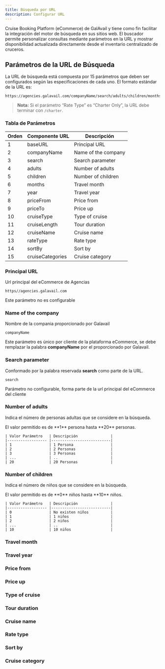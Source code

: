 ```yaml
---
title: Búsqueda por URL
description: Configurar URL
---
```


Cruise Booking Platform (eCommerce) de GalAvail y tiene como fin facilitar la integración del motor de búsqueda en sus sitios web.
El buscador permite personalizar consultas mediante parámetros en la URL y mostrar disponibilidad actualizada directamente desde el inventario centralizado de cruceros.



## Parámetros de la URL de Búsqueda

La URL de búsqueda está compuesta por 15 parámetros que deben ser configurados según las especificaciones de cada uno. El formato estándar de la URL es:

```
https://agencies.galavail.com/companyName/search/adults/children/months/year/priceFrom/priceTo/cruiseType/cruiseLength/cruiseName/rateType/sortBy/cruiseCategories
```

> **Nota:** Si el parámetro “Rate Type” es “Charter Only”, la URL debe terminar con `/charter`.

### Tabla de Parámetros

| Orden | Componente URL      | Descripción                        |
|-------|---------------------|------------------------------------|
| 1     | baseURL             | Principal URL                      |
| 2     | companyName         | Name of the company                |
| 3     | search              | Search parameter                   |
| 4     | adults              | Number of adults                   |
| 5     | children            | Number of children                 |
| 6     | months              | Travel month                       |
| 7     | year                | Travel year                        |
| 8     | priceFrom           | Price from                         |
| 9     | priceTo             | Price up                           |
| 10    | cruiseType          | Type of cruise                     |
| 11    | cruiseLength        | Tour duration                      |
| 12    | cruiseName          | Cruise name                        |
| 13    | rateType            | Rate type                          |
| 14    | sortBy              | Sort by                            |
| 15    | cruiseCategories    | Cruise category                    |

### Principal URL

Url principal del eCommerce de Agencias

```
https//agencies.galavail.com 

```
<Info>Este parámetro no es configurable</Info>


### Name of the company

Nombre de la compania proporcionado por Galavail

```
companyName
```
<Info>Este parámetro es único por cliente de la plataforma eCommerce, se debe remplazar la palabra **companyName** por el proporcionado por Galavail.</Info>

### Search parameter
Conformado por la palabra reservada **search** como parte de la URL.
```
search
```
<Info>Parámetro no configurable, forma parte de la url principal del eCommerce del cliente</Info>

### Number of adults
Indica el número de personas adultas que se considere en la búsqueda.

<Card title="Rango de Valores" icon="table-list">
  El valor permitido es de **1** persona hasta **20** personas.

    | Valor Parámetro   | Descripción               |
    |------------------ |---------------------------|
    | 1                 | 1 Persona                 |
    | 2                 | 2 Personas                |
    | 3                 | 3 Personas                |
    | ...               | ..                        |
    | 20                | 20 Personas               |
</Card>


### Number of children
Indica el número de niños que se considere en la búsqueda.

<Card title="Rango de Valores" icon="table-list">
  El valor permitido es de **0** niños hasta **10** niños.

    | Valor Parámetro   | Descripción               |
    |------------------ |---------------------------|
    | 0                 | No existen niños          |
    | 1                 | 1 niños                   |
    | 2                 | 2 niños                   |
    | ...               | ..                        |
    | 10                | 10 niños                  |
</Card>


### Travel month


### Travel year


### Price from


### Price up


### Type of cruise


### Tour duration


### Cruise name


### Rate type


### Sort by


### Cruise category

